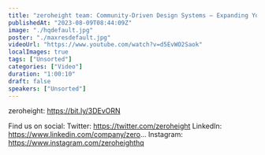 ```yaml
---
title: "zeroheight team: Community-Driven Design Systems – Expanding Your Impact!"
publishedAt: "2023-08-09T08:44:09Z"
image: "./hqdefault.jpg"
poster: "./maxresdefault.jpg"
videoUrl: "https://www.youtube.com/watch?v=d5EvWO2Saok"
localImages: true
tags: ["Unsorted"]
categories: ["Video"]
duration: "1:00:10"
draft: false
speakers: ["Unsorted"]
---
```


zeroheight: https://bit.ly/3DEvORN

Find us on social:
Twitter: https://twitter.com/zeroheight
LinkedIn: https://www.linkedin.com/company/zero...
Instagram: https://www.instagram.com/zeroheighthq
